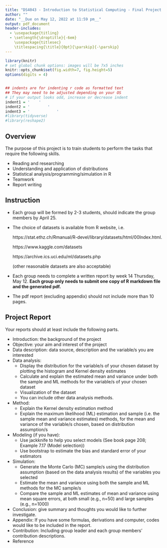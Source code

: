 ```yaml
---
title: "DS4043 - Introduction to Statistical Computing - Final Project 2022"
author: ""
date: "__Due on May 12, 2022 at 11:59 pm__"
output: pdf_document
header-includes:
  - \usepackage{titling}
  - \setlength{\droptitle}{-6em}
    \usepackage{titlesec}
    \titlespacing{\title}{0pt}{\parskip}{-\parskip}
---
```



```r
library(knitr)
# set global chunk options: images will be 7x5 inches
knitr::opts_chunk$set(fig.width=7, fig.height=5)
options(digits = 4)


## indents are for indenting r code as formatted text
## They may need to be adjusted depending on your OS
# if your output looks odd, increase or decrease indent
indent1 = '    '
indent2 = '        '
indent3 = '            '
#library(tidyverse)
#library(reshape2)
```

## Overview
The purpose of this project is to train students to perform the tasks that require the following skills.

- Reading and researching
- Understanding and application of distributions
- Statistical analysis/programming/simulation in R
- Teamwork
- Report writing

## Instruction
- Each group will be formed by 2-3 students, should indicate the group members by April 25.
- The choice of datasets is available from R website, i.e.

  https://stat.ethz.ch/Rmanual/R-devel/library/datasets/html/00Index.html.
  
  https://www.kaggle.com/datasets
  
  https://archive.ics.uci.edu/ml/datasets.php
  
  (other reasonable datasets are also acceptable)
- Each group needs to complete a written report by week 14 Thursday, May 12. **Each group only needs to submit one copy of R markdown file and the generated pdf.**
- The pdf report (excluding appendix) should not include more than 10 pages. 

## Project Report
Your reports should at least include the following parts.

- Introduction: the background of the project
- Objective: your aim and interest of the project
- Data description: data source, description and the variable/s you are interested
- Data analysis:
  - Display the distribution for the variable/s of your chosen dataset by plotting
the histogram and Kernel density estimates
  - Calculate and explain the estimated mean and variance under both the sample
and ML methods for the variable/s of your chosen dataset
  - Visualization of the dataset
  - You can include other data analysis methods.
- Method:
  - Explain the Kernel density estimation method
  - Explain the maximum likelihood (ML) estimation and sample (i.e. the sample
mean and variance estimates) methods, for the mean and variance of the
variable/s chosen, based on distribution assumption/s
- Modeling (if you have):
  - Use jackknife to help you select models (See book page 208; Example 7.17 (Model selection))
  - Use bootstrap to estimate the bias and standard error of your estimators
- Simulation:
  - Generate the Monte Carlo (MC) sample/s using the distribution assumption
(based on the data analysis results) of the variables you selected
  - Estimate the mean and variance using both the sample and ML methods for
the MC sample/s
  - Compare the sample and ML estimates of mean and variance using mean
square errors, at both small (e.g., n=50) and large samples (e.g., n=1000)
- Conclusion: give summary and thoughts you would like to further investigate.
- Appendix: If you have some formulas, derivations and computer, codes would like to
be included in the report.
- Contribution: Including group leader and each group members’ contribution
descriptions.
- Reference


